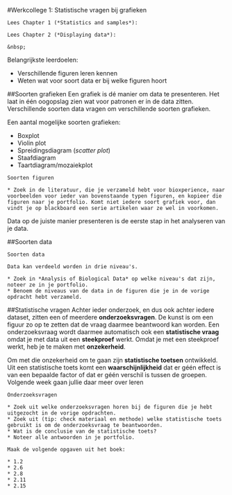 #Werkcollege 1: Statistische vragen bij grafieken

```block2

Lees Chapter 1 (*Statistics and samples*):

Lees Chapter 2 (*Displaying data*):

&nbsp;

```


Belangrijkste leerdoelen:

* Verschillende figuren leren kennen
* Weten wat voor soort data er bij welke figuren hoort


##Soorten grafieken
Een grafiek is dé manier om data te presenteren.
Het laat in één oogopslag zien wat voor patronen er in de data zitten.
Verschillende soorten data vragen om verschillende soorten grafieken.

Een aantal mogelijke soorten grafieken:


* Boxplot
* Violin plot
* Spreidingsdiagram (*scatter plot*)
* Staafdiagram
* Taartdiagram/mozaiekplot


```exercise
Soorten figuren

* Zoek in de literatuur, die je verzameld hebt voor bioxperience, naar voorbeelden voor ieder van bovenstaande typen figuren, en kopieer die figuren naar je portfolio. Komt niet iedere soort grafiek voor, dan vindt je op blackboard een serie artikelen waar ze wel in voorkomen.
```

Data op de juiste manier presenteren is de eerste stap in het analyseren van je data.

##Soorten data

```exercise
Soorten data

Data kan verdeeld worden in drie niveau's.

* Zoek in *Analysis of Biological Data* op welke niveau's dat zijn, noteer ze in je portfolio.
* Benoem de niveaus van de data in de figuren die je in de vorige opdracht hebt verzameld.
```


##Statistische vragen
Achter ieder onderzoek, en dus ook achter iedere dataset, zitten een of meerdere **onderzoeksvragen**.
De kunst is om een figuur zo op te zetten dat de vraag daarmee beantwoord kan worden.
Een onderzoeksvraag wordt daarmee automatisch ook een **statistische vraag** omdat je met data uit een **steekproef** werkt. Omdat je met een steekproef werkt, heb je te maken met **onzekerheid**.

Om met die onzekerheid om te gaan zijn **statistische toetsen** ontwikkeld.
Uit een statistische toets komt een **waarschijnlijkheid** dat er géén effect is van een bepaalde factor of dat er géén verschil is tussen de groepen.
Volgende week gaan jullie daar meer over leren

```exercise
Onderzoeksvragen

* Zoek uit welke onderzoeksvragen horen bij de figuren die je hebt uitgezocht in de vorige opdrachten.
* Zoek uit (tip: check materiaal en methode) welke statistische toets gebruikt is om de onderzoeksvraag te beantwoorden.
* Wat is de conclusie van de statistische toets?
* Noteer alle antwoorden in je portfolio.
```

```exercise
Maak de volgende opgaven uit het boek:

* 1.2
* 2.6
* 2.8
* 2.11
* 2.15
```

